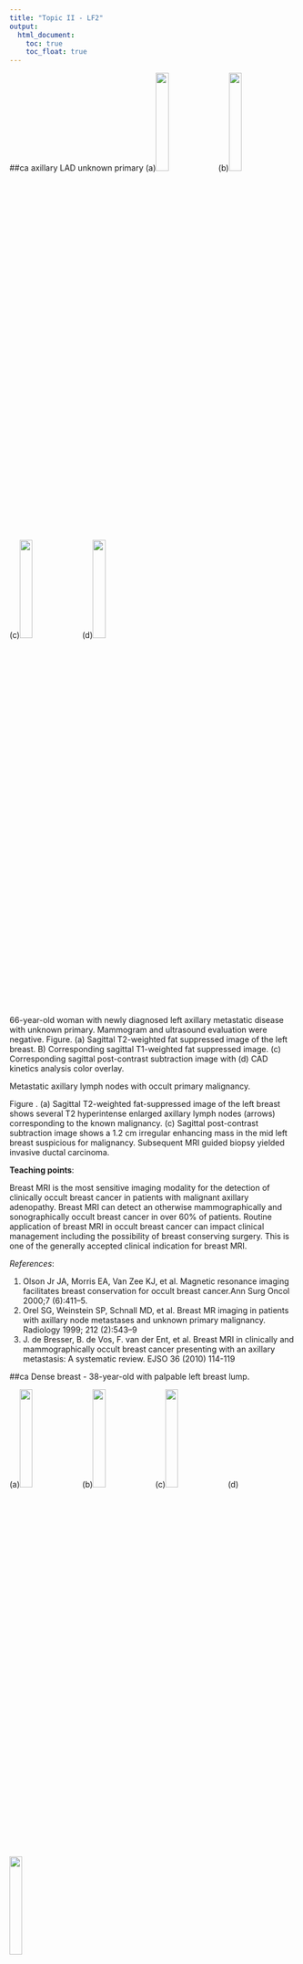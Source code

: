 ```yaml
---
title: "Topic II - LF2"
output:
  html_document: 
    toc: true
    toc_float: true
---
```


##ca axillary LAD unknown primary 
(a)<img src="images/LF2/ca_axillary_LAD/a1a.tif" style="width:21%">
(b)<img src="images/LF2/ca_axillary_LAD/1B.tif" style="width:21%">
(c)<img src="images/LF2/ca_axillary_LAD/a1c.tif" style="width:21%">
(d)<img src="images/LF2/ca_axillary_LAD/1D.tif" style="width:21%">

66-year-old woman with newly diagnosed left axillary metastatic disease with unknown primary.  Mammogram and ultrasound evaluation were negative. 
Figure. (a) Sagittal T2-weighted fat suppressed image of the left breast. B) Corresponding sagittal T1-weighted fat suppressed  image. (c) Corresponding sagittal post-contrast subtraction image with (d) CAD kinetics analysis color overlay.  

Metastatic axillary lymph nodes with occult primary malignancy.

Figure . (a) Sagittal T2-weighted fat-suppressed image of the left breast shows several T2 hyperintense enlarged axillary lymph nodes (arrows) corresponding to the known malignancy.  (c) Sagittal post-contrast subtraction  image shows a 1.2 cm irregular enhancing mass in the mid left breast suspicious for malignancy.  Subsequent MRI guided biopsy yielded invasive ductal carcinoma.  

**Teaching points**:

Breast MRI is the most sensitive imaging modality for the detection of clinically occult breast cancer in patients with malignant axillary adenopathy. Breast MRI can detect an otherwise mammographically and sonographically occult breast cancer in over 60% of patients.  Routine application of breast MRI in occult breast cancer can impact clinical management including the possibility of breast conserving surgery. This is one of the generally accepted clinical indication for breast MRI. 

*References*:

1) Olson Jr JA, Morris EA, Van Zee KJ, et al. Magnetic resonance imaging facilitates breast conservation for occult breast cancer.Ann Surg Oncol 2000;7 (6):411–5.
2) Orel SG, Weinstein SP, Schnall MD, et al. Breast MR imaging in patients with axillary node metastases and unknown primary malignancy. Radiology 1999; 212 (2):543–9
3) J. de Bresser, B. de Vos, F. van der Ent, et al. Breast MRI in clinically and mammographically occult breast cancer presenting with an axillary metastasis: A systematic review.  EJSO 36 (2010) 114-119

##ca Dense breast - 38-year-old with palpable left breast lump.

(a)<img src="images/LF2/ca_dense_breast/1A.tif" style="width:21%">
(b)<img src="images/LF2/ca_dense_breast/1B.tif" style="width:21%">
(c)<img src="images/LF2/ca_dense_breast/1C.tif" style="width:21%">
(d)<img src="images/LF2/ca_dense_breast/1D.tif" style="width:21%">

(e)<img src="images/LF2/ca_dense_breast/a1e.tif" style="width:21%">
(f)<img src="images/LF2/ca_dense_breast/a1f.tif" style="width:21%">

Figure 1. Mammogram. (a,b) Bilateral MLO and (c,d) CC views. (e) Left  spot compression CC and (f) MLO views.


(a)<img src="images/LF2/ca_dense_breast/a1a.tif" style="width:40%">
(b)<img src="images/LF2/ca_dense_breast/a1b.tif" style="width:40%">

Figure 2. Ultrasound. (a) Color Doppler  image of the outer left breast.(b) Grayscale image of the left axilla.


(a)<img src="images/LF2/ca_dense_breast/a3a.tif" style="width:21%">
(b)<img src="images/LF2/ca_dense_breast/a3b.tif" style="width:21%">
(c)<img src="images/LF2/ca_dense_breast/a3c.tif" style="width:21%">
(d)<img src="images/LF2/ca_dense_breast/a3d.tif" style="width:21%">

Figure 3. (a) Axial T1-weighted fat suppressed post-contrast image of both breasts. (b,c) Selected sagittal T1-weighted fat suppressed post-contrast images of the outer left breast and (d) of the axilla. 

Extensive malignancy better appreciated on MRI in a patient with dense parenchyma.

Figure 1. ( A vague asymmetry is present underlying  the palpable marker (triangle) in the upper outer left breast, better delineated on the (e) CC spot compression view (arrows) than on the (b) MLO spot compression view (arrows).  

Figure 2. (a) Targeted ultrasound of the upper outer left breast shows vague hypoechoic areas (arrows) with increased vascularity likely corresponding to the mammographic finding.  (b) Abnormal left axillary lymph nodes were also identified. A representative area in the left breast and an axillary lymph node underwent ultrasound guided biopsy yielding invasive ductal carcinoma, not otherwise specified with axillary metastasis.

Figure 3. (a) Axial T1-weighted fat suppressed post-contrast image shows a large irregular mass (arrows) in the outer mid to posterior left breast spanning 4.2 cm in transverse dimension.  Localizing clip artifact (arrow head) is noted in the outer aspect of the mass.  (b,c) The mass (arrows) spans 7.2 cm in AP dimension and 9.8 cm in CC dimension on the sagittal T1-weighted fat suppressed post-contrast images. Localizing clip artifact (arrowhead) is noted in the upper aspect of the mass. No adjacent pectoralis muscle enhancement is present to suggest involvement. (d) Two enlarged axillary lymph nodes are present on a sagittal T1-weighted fat suppressed post-contrast image, one of which (inferior) likely corresponds to the known metastatic disease. No suspicious finding was present in the contralateral breast (not shown). The patient underwent left mastectomy, with final pathology showing 9.3 cm of disease and 3 positive axillary lymph nodes. 

**Teaching points**:

There is literature support for pre-operative MRI in patients with extremely dense and heterogeneously dense breasts.  As illustrated in this case, the extensive malignancy is better delineated on the MRI compare to the mammogram in the setting of dense breasts.  In addition, the sonographic findings were also vague without clear delineation of the extent of disease.  The mastectomy specimen confirms the extent of disease best delineated by the breast MRI.  It is important to note that breast MRI can also overestimate disease due to non-tumoral enhancement of the surrounding tissue related to inflammation and edema. 

*References*:

1) Van Goethem M, Schelfhout K, Dijckmans L, et al. MR mammography in the pre-operative staging of breast cancer patients with dense breast tissue: comparison with mammography and ultra-sound. Eur Radiol 2004; 14:809–8165. 
2) Behjatnia B, Sim J, Bassett L, et al. Does size matter? Comparison study between MRI, gross, and microscopic tumor sizes in breast cancer in lumpectomy specimens. Int J Clin Exp Pathol. 2010; 3(3): 303–309.

##ca ILC
64 year old with newly diagnosed left breast malignancy.  Breast MRI was performed for extent of disease evaluation.

(a)<img src="images/LF2/ca_ILC/a1a.tif" style="width:21%">
(b)<img src="images/LF2/ca_ILC/1B.tif" style="width:21%">
(c)<img src="images/LF2/ca_ILC/a1c.tif" style="width:21%">
(d)<img src="images/LF2/ca_ILC/1D.tif" style="width:21%">

Figure 1. Screening mammogram. (a) Left and  (b) right MLO views. (c) Left and (d) right CC views.

(a)<img src="images/LF2/ca_ILC/2A.tif" style="width:40%">
(b)<img src="images/LF2/ca_ILC/2B.tif" style="width:40%">

Figure 2. Prior screening mammogram for comparison. (a) Left MLO and (b) CC views.

(a)<img src="images/LF2/ca_ILC/a3a.tif" style="width:21%">
(b)<img src="images/LF2/ca_ILC/a3b.tif" style="width:21%">
(c)<img src="images/LF2/ca_ILC/a3c.tif" style="width:21%">

(d)<img src="images/LF2/ca_ILC/a3d.tif" style="width:21%">
(e)<img src="images/LF2/ca_ILC/a3e.tif" style="width:21%">
(f)<img src="images/LF2/ca_ILC/a3f.tif" style="width:21%">

Figure 3. (a) Axial T1-weighted image of both breasts. (b) Corresponding axial T2-weighted fat suppressed image. (c) Axial T1-weighted fat suppressed post-contrast image with  (d) CAD kinetic analysis color overlay. (e,f) Contiguous sagittal T1-weighted fat suppressed post-contrast images of the outer left breast.  

Invasive lobular carcinoma.

Figure 1. ( There is a new focal asymmetry in the upper outer posterior left breast spanning 4 cm on mammographic (a) MLO and (c) CC views.  The focal asymmetry persisted on the spot compression views but no definite sonographic correlate was reported (not shown).  The focal asymmetry underwent stereotactic biopsy yielding invasive lobular carcinoma. 

Figure 2. (a) Axial T1-weighted and (b) fat suppressed T2-weighted images demonstrate a T1 hypointense and T2 mildly hyperintense irregular region (arrows) in the upper outer left breast, spanning at least 7.8. Localizing clip artifact is seen within the medial aspect of this region (arrowhead), which yielded invasive lobular carcinoma at biopsy. Incidentally noted is curvilinear T2 hyperintensity (arrowheads) along the anterior right thorax consistent with trace pleural fluid. (c) There is irregular non-mass enhancement (arrows) on the axial T1-weighted fat suppressed post-contrast image in the upper outer left breast. (d) This shows  persistent enhancement  denoted by the color blue (arrow).  (e,f) Sagittal T1-weighted fat suppressed post-contrast images further illustrate the disease extent (arrows). 

**Teaching points**:

Breast MRI is commonly performed for extent of disease evaluation and pre-operative planning. However, it is currently not generally accepted by the surgical community due to unclear long term benefit in terms of patient survival outcome, especially in the setting of adjuvant chemo and radiation therapy.  Breast MRI may be more important in patients who are relying only surgery for their treatment.  In addition, there is literature support for performing pre-operative MRI in patients with invasive lobular cancer for better estimation of disease and additional finding especially in patients with dense breasts.  This patient underwent wide excision yielding 8.2 cm of disease with negative margin on final pathology.  Compared to the mammogram, the breast MRI gave more accurate estimation of disease in this case.  It is important to note however that Breast MRI can over-estimate disease due to enhancement of tissue surrounding the tumor related to edema, inflammation and desmoplastic reaction. The invasive lobular carcinoma in this case demonstrated persistent benign appearing delayed enhancement pattern.  This case illustrates the importance of utilizing morphology as the most important feature to be analyzed as kinetic enhancement pattern can be non-specific. 

*References*:

1) Mann RM, Hoogeveen YL, Blickmann JG, Boetes C. MRI compared to conventional diagnostic work-up in the detection and evaluation of invasive lobular carcinoma of the breast: a review of existing literature. Breast Cancer Res Treat 2008; 107:1–14 
2) Peters NH, van Esser S, van den Bosch MA, et al. Preoperative MRI and surgical management in patients with nonpalpable breast cancer: the MONET-randomized controlled trial. Eur J Cancer 2011; 47:879–886 
3) Mann RM, Loo CE, Wobbes T, et al. The impact of preoperative breast MR on the re-excision rate in invasive lobular carcinoma. Breast Cancer Res Treat 2010; 119:415–422 
4) Turnbull L, Brown S, Harvey I, et al. Comparative effectiveness of MRI in breast cancer (COMICE) trial: a randomized controlled trial. Lancet 2010; 375:563–571 
5) Morrow M. Magnetic resonance imaging in breast cancer. one step forward, two steps back? JAMA 2004; 292:2779–278
6) Morris EA. Should we dispense with preoperative breast MRI? Lancet 2010; 375:528–530 

##ca ILC MC
49 year old woman with newly diagnosed right breast malignancy.  Breast MRI was performed for extent of disease evaluation.

(a)<img src="images/LF2/ca_ILC_MC/a1a.tif" style="width:21%">
(b)<img src="images/LF2/ca_ILC_MC/a1b.tif" style="width:21%">
(c)<img src="images/LF2/ca_ILC_MC/1C.tif" style="width:21%">
(d)<img src="images/LF2/ca_ILC_MC/a1d.tif" style="width:21%">

Figure 1. Mammogram. (a) Left and(b) right MLO views. (c) Left and  (d) right CC views. 

(a)<img src="images/LF2/ca_ILC_MC/2.tif" style="width:40%">

Figure 2. Targeted ultrasound image of the right breast.

(a)<img src="images/LF2/ca_ILC_MC/a3a.tif" style="width:21%">
(b)<img src="images/LF2/ca_ILC_MC/a3b.tif" style="width:21%">
(c)<img src="images/LF2/ca_ILC_MC/a3c.tif" style="width:21%">
(d)<img src="images/LF2/ca_ILC_MC/a3d.tif" style="width:21%">

Figure 3. (a) Sagittal post-contrast subtraction images of the medial right breast, (b) central right breast, and (c,d) lateral right breast. 

(a)<img src="images/LF2/ca_ILC_MC/a4a.tif" style="width:40%">
(b)<img src="images/LF2/ca_ILC_MC/a4b.tif" style="width:40%">

Figure 4. (a) Targeted ultrasound images of the upper outer right breast and (b) retroareolar right breast. 

Invasive lobular carcinoma with multicentric disease identified on MRI.

Figure 1. There is a focal asymmetry in the far posterior inferior and slightly medial right breast on (b) MLO and (d) CC mammographic views (arrows). The focal asymmetry persisted on the spot compression views (not shown) and ultrasound was performed for further evaluation. (See Figure 2.) An asymmetry (arrowhead) was also noted in the upper right breast without a definite correlate on the CC view, and no sonographic correlate was reported.  (a) An asymmetry (arrow) is noted in the posterior lower left breast without a definite correlate on the CC view.  The appearance was similar to prior mammograms, and the finding was considered benign.

Figure 2. Targeted right breast ultrasound demonstrates a 2.5 cm irregular hypoechoic mass along the 5:00 axis corresponding to the mammographic focal asymmetry. This mass underwent biopsy yielding invasive lobular carcinoma.  

Figure 3. Sagittal T1-weighted post-contrast subtraction images of the right breast demonstrate  (a) a 3.1 cm irregular mass (arrows) in the posterior 5:00 axis of the right breast with central localizing clip artifact (arrowhead), which yielded malignancy on biopsy.Additional suspicious enhancement is noted in (b) the retroareolar right breast (arrows) and (c,d) along the 10:00 -10:30 axis (arrows)..   

Figure 4. Second look ultrasound was performed for the additional MRI findings. (a) Targeted ultrasound of the upper outer right breast shows 2 adjacent mildly hypoechoic masses likely corresponding to the areas of 10:00-10:30 MRI enhancement (and, in retrospect, to the mammographic asymmetry). (b) Targeted ultrasound of the retroareolar right breast demonstrates a hypoechoic mass likely corresponding to the subareolar MRI enhancement. The 10:00 mass underwent ultrasound guided biopsy yielding invasive lobular carcinoma. This proved multicentric disease, and the  patient underwent mastectomy rather than lumpectomy. 

**Teaching points**:

Pre-operative breast MRI can detect additional cancers in ipsilateral breast in 20-30% of the cases and contralateral breast in 5% of the cases impacting clinical management, especially in patient with invasive lobular cancer and dense breasts as illustrated in this case. It is important to note that pathology confirmation is needed to document multicentric disease despite suspicious appearance of additional findings on MRI. Sonographic features of certain malignancies can be subtle and breast MRI can help better localize the finding as shown in this case. 

*References*:

1) Lehman C, Gatsonis C., Kuhl C, et al. MRI Evaluation of the Contralateral Breast in Women with Recently Diagnosed Breast Cancer N Engl J Med 2007; 356:1295-1303
2) Schnall MD, Blume J, Bleumke DA, et al. MRI detection of distinct incidental cancer in women with primary breast cancer studied in IBMC 6883. J Surg Oncol 2005; 92:32–38
3) Mann RM, Loo CE, Wobbes T, et al. The impact of preoperative breast MR on the re-excision rate in invasive lobular carcinoma. Breast Cancer Res Treat 2010; 119:415–422 
4) Van Goethem M, Schelfhout K, Dijckmans L, et al. MR mammography in the pre-operative staging of breast cancer patients with dense breast tissue: comparison with mammography and ultra-sound. Eur Radiol 2004; 14:809–8165. 
5) Mann RM, Hoogeveen YL, Blickmann JG, Boetes C. MRI compared to conventional diagnostic work-up in the detection and evaluation of invasive lobular carcinoma of the breast: a review of existing literature. Breast Cancer Res Treat 2008; 107:1–14 

## ca medullary carcinoma



46 year old woman with newly diagnosed left breast malignancy.  Breast MRI was performed for extent of disease evaluation.


Figure 1. (a) Axial T1-weighted image of both breasts. (b) Corresponding axial T2-weighted fat suppressed image. (c) Corresponding axial T1-weighted fat suppressed post-contrast image with CAD kinetic analysis color overlay. (d) Axial post-contrast 3D MIP image.

Figure 2. Mammogram. (a) CC and (b) MLO views of the left breast.  (c) CC and (d) MLO spot compression views of the left breast.  

Figure 3. Targeted left breast ultrasound image. 

Medullary carcinoma.

(a)<img src="images/LF2/ca_medullary_carcinoma/a1a.tif" style="width:21%">
(b)<img src="images/LF2/ca_medullary_carcinoma/a1b.tif" style="width:21%">
(c)<img src="images/LF2/ca_medullary_carcinoma/a1c.tif" style="width:21%">
(d)<img src="images/LF2/ca_medullary_carcinoma/a1d.tif" style="width:21%">

Figure 1. (a) Axial T1-weighted and (b) fat suppressed T2-weighted images demonstrate  a 2.6 cm T1 hypointense and T2 hyperintense circumscribed round mass in the posterior upper outer breast with central clip artifact from a biopsy which yielded malignancy.  (c) Corresponding axial T1-weighted fat suppressed post-contrast image with CAD kinetic analysis shows rapid uptake of contrast with delayed washout color coded as red.  (d) Axial post-contrast 3D MIP image shows the unifocal mass in the left breast.  No other suspicious enhancement is present in ether breast or axilla. 

(a)<img src="images/LF2/ca_medullary_carcinoma/a2a.tif" style="width:40%">
(b)<img src="images/LF2/ca_medullary_carcinoma/a2b.tif" style="width:40%">

Figure 2. (a,b) Mammogram shows a 2.5 cm partially obscured round mass (arrow) in the upper outer left breast.  

<img src="images/LF2/ca_medullary_carcinoma/a3.tif" style="width:40%">

Figure 3. Targeted ultrasound of the 2:00 axis of the left breast shows a partially circumscribed round mass with some irregular margins and marked posterior acoustic enhancement (arrows). This corresponds to the mammographic and MRI masses.The patient underwent ultrasound guided core biopsy yielding medullary carcinoma. 

**Teaching points**:

Medullary carcinoma of the breast is a rare type of invasive ductal breast cancer and accounts for ~3% of all breast cancers and can occur in younger women including 10% of cases in women under 35 years. On histology, medullary carcinomas have been classified as either typical or atypical. Atypical medullary carcinomas are now classified as invasive ductal carcinomas with medullary features. Patients with medullary carcinoma have a more favorable prognosis than those with atypical medullary carcinoma and non-medullary carcinoma. The morphologic features of medullary carcinomas and fibroadenomas can overlap.  Mammographically, medullary carcinoma is a round, ovoid or lobular mass with ill-defined or circumscribed margins. On ultrasound, the mass can be either homogeneously hypo-echoic or hypo-echoic with mild heterogeneity.  Posterior acoustic enhancement may be present,  On MRI, medullary carcinomas appeared as masses with an oval or lobular shape and circumscribed margins. The tumors were iso- or hypointense on T1-weighted images and iso- or hyperintense on T2-weighted images relative to the surrounding breast tissue.   Kinetics curve showed a rapid initial increase in enhancement and a washout or plateau delayed enhancement pattern. Many of the imaging features typical for medullary carcinoma were present in our case. The patient underwent breast conservation with final pathology; typical medullary carcinoma, stage T2,N0. 

*References*:

1) Jeong SJ, Lim HS, Lee JS, et al. Medullary carcinoma of the breast: MRI findings.
AJR  2012 May;198(5):W482-7. 
2) Meyer JE, Amin E, Lindfors KK et-al. Medullary carcinoma of the breast: mammographic and US appearance. Radiology. 1989;170 (1): 79-82.
3) Yoo JL, Woo OH, Kim YK et-al. Can MR Imaging contribute in characterizing well-circumscribed breast carcinomas? Radiographics. 2010;30 (6): 1689-702

##ca mucinous
59 year old woman with newly diagnosed left breast malignancy with axillary metastasis. 
Breast MRI was performed for extent of disease evaluation. 

Figure 1. (a) Sagittal T1-weighted fat suppressed post-contrast image of the mid left breast. (b) Corresponding sagittal T2-weighted fat suppressed image. 

Figure 2. (a) Sagittal T1-weighted fat suppressed post-contrast image of the outer left breast. (b) Corresponding sagittal T2-weighted fat suppressed image. (c) Corresponding sagittal T1-weighted fat suppressed pre-contrast image. 

Figure 3. (a) Sagittal T1-weighted fat suppressed post-contrast image of the medial left breast. (b) Corresponding sagittal T2-weighted fat suppressed image. 

Figure 4. Mammogram. (a) Left breast CC and (b) MLO views. 

Figure 5. Targeted ultrasound images of the (a) left upper outer breast and (b) left axilla. 

Figure 6. (a) Axial localizer image. (b) Corresponding axial T1-weighted fat suppressed delayed post-contrast image. 

Mucinous carcinoma.

(a)<img src="images/LF2/ca_mucinous1/a1a.tif" style="width:40%">
(b)<img src="images/LF2/ca_mucinous1/a1b.tif" style="width:40%">


Figure 1. (a) Sagittal T1-weighted fat suppressed post-contrast image demonstrates several large conglomerate irregular masses (arrows) occupying most of the mid to anterior breast with central clip artifact (arrowhead) from a biopsy which yielded invasive ductal carcinoma with mixed mucinous features. (b) Sagittal T2-weighted fat suppressed image shows these masses to have homogeneous high T2 signal, likely reflecting both the water content of mucin as well as areas of necrosis.  

(a)<img src="images/LF2/ca_mucinous1/a2a.tif" style="width:40%">
(b)<img src="images/LF2/ca_mucinous1/a2b.tif" style="width:40%">
(c)<img src="images/LF2/ca_mucinous1/a2c.tif" style="width:40%">

Figure 2. (a) Sagittal T1-weighted fat suppressed post-contrast image of the outer breast shows the the irregular masses extending into the outer breast and superficially to the skin (arrows).  Posteriorly, enlarged low axillary lymph nodes are present corresponding to the known metastases (arrows).  (b) Sagittal T2-weighted fat suppressed image shows the masses and axillary lymph nodes to have homogeneous T2 hyperintensity (arrows).  Both focal and diffuse skin enhancement and edema are present due to the combination of direct skin invasion and secondary obstruction from axillary adenopathy. (c) Sagittal T1-weighted fat suppressed pre-contrast image shows subareolar linear branching high signal intensity (arrows) representing mildly dilated ducts containing hemorrhagic or proteinaceous debris. 

(a)<img src="images/LF2/ca_mucinous1/a3a.tif" style="width:40%">
(b)<img src="images/LF2/ca_mucinous1/a3b.tif" style="width:40%">

Figure 3. (a) Sagittal T1-weighted fat suppressed post-contrast image of the medial breast demonstrates an enlarged left internal mammary lymph node (arrow) with peripheral enhancement and (b) diffuse high T2 signal (arrow). The peripheral enhancement pattern suggests central necrosis.  The PET/CT (not shown)  demonstrated focal FDG uptake involving the left internal mammary lymph node, suspicious for metastatic disease.

(a)<img src="images/LF2/ca_mucinous1/a4a.tif" style="width:40%">
(b)<img src="images/LF2/ca_mucinous1/a4b.tif" style="width:40%">

Figure 4. (a) CC and (b) MLOmammographic images show large irregular masses occupying most of the upper outer left  breast with associated diffuse skin thickening, axillary adenopathy, and cutaneous extension of the low density mass involving the upper breast (arrows). 

(a)<img src="images/LF2/ca_mucinous1/a5a.tif" style="width:40%">
(b)<img src="images/LF2/ca_mucinous1/a5b.tif" style="width:40%">

Figure 5. (a) Sonography shows a partially imaged large hypoechoic mass with irregular margins in the upper outer left breast corresponding to the known malignancy. Mild posterior acoustic enhancement is present (arrows). (b) Irregular large hypoechoic lymph nodes are sonographically evident in the low axilla, corresponding to the known metastatic disease.

(a)<img src="images/LF2/ca_mucinous1/a6a.tif" style="width:40%">
(b)<img src="images/LF2/ca_mucinous1/a6b.tif" style="width:40%">

Figure 6. (a) Axial localizer image shows T2 hyperintense lesions in the right lower lobe of the lung. (b) Corresponding axial T1-weighted fat suppressed post-contrast image, shows enhancement of these lesions, suspicious for pulmonary metastases.  In addition, enlarged left internal mammary and low axillary lymph nodes are seen (arrows).  Subsequent biopsy confirmed metastatic disease. 

**Teaching points**: 

Mucinous carcinoma of the breast is a rare form (2% of all breast cancers) of invasive ductal carcinoma and is sometimes called colloid carcinoma.  The tumor is made up of abnormal cells within pools of mucin, a key component in the slimy, slippery mucus.  It can histologically divided into pure mucinous breast cancer or mixed mucinous breast cancer. Mucinous carcinoma is extremely rare in men and in women, more common after menopause in 60s or early 70s.  Mammographically, the presence of mucin results in a low-density and relatively well-defined lobular mass. Sonographically, mixed cystic and solid components, posterior acoustic enhancement, and micro-lobulated margins are commonly seen.   On MRI, they can have very high signal intensity on T2-weighted images as illustrated in this case, which relates to the water component in mucin. Post contrast enhancement can be variable.  Typically, a pure mucinous sub type carries a better prognosis compared to invasive ductal carcinoma NOS. Mixed mucinous carcinoma of the breast tend to have a more aggressive behavior than pure sub-type as illustrated in this case with distant metastasis. 

*References*:

1) Memis A, Ozdemir N, Parildar M et-al. Mucinous (colloid) breast cancer: mammographic and US features with histologic correlation. Eur J Radiol. 2000;35 (1): 39-43
2) Santamaría G, Velasco M, Bargalló X et-al. Radiologic and pathologic findings in breast tumors with high signal intensity on T2-weighted MR images.
3) Kawashima M, Tamaki Y, Nonaka T, et al. MR imaging of mucinous carcinoma of the breast. AJR 2002; 179:179-183
4) Monzawa S, Yokokawa M, Sakuma T, et al. Mucinous carcinoma of the breast: MRI features of pure and mixed forms with histopathologic correlation.  AJR 2009 Mar;192(3):W125-31. 

## ca mucinous pure1
(a)<img src="images/LF2/ca_mucinous_pure1/a1a.tif" style="width:21%">
(b)<img src="images/LF2/ca_mucinous_pure1/a1b.tif" style="width:21%">
(c)<img src="images/LF2/ca_mucinous_pure1/a1c.tif" style="width:21%">
(d)<img src="images/LF2/ca_mucinous_pure1/a1d.tif" style="width:21%">

Figure 1. (a) Sagittal and (c) axial T1-weighted fat suppressed post-contrast images show a 1.6 cm irregular mass (arrow) in the retro-areolar left breast. (c) Corresponding sagittal and (d) axial T2-weighted fat suppressed images show the mass to have high T2 signal. 

(a)<img src="images/LF2/ca_mucinous_pure1/a2a.tif" style="width:21%">
(b)<img src="images/LF2/ca_mucinous_pure1/a2b.tif" style="width:21%">
(c)<img src="images/LF2/ca_mucinous_pure1/a2c.tif" style="width:21%">

(d)<img src="images/LF2/ca_mucinous_pure1/a2d.tif" style="width:21%">
(e)<img src="images/LF2/ca_mucinous_pure1/a2e.tif" style="width:21%">

Figure 2. (a) CC and (b) MLO images of the left breast show a 1.5 cm partially circumscribed irregular mass in the slightly medial subareolar left breast which persists on (c,d) spot compression views. (e)  Targeted left breast ultrasound demonstrates a corresponding 1.5 cm oval circumscribed homogeneously hypoechoic mass with posterior acoustic enhancement (arrow). The patient underwent ultrasound guided core biopsy yielding invasive ductal carcinoma, mucinous type. 

**Teaching points**: 

Mucinous carcinoma of the breast is a rare form of invasive ductal carcinoma.  Mammographically, the presence of mucin results in a low-density and relatively well-defined lobular mass and sonographically, the mass can appear homogeneously hypoechoic with posterior acoustic enhancement.  On MRI, they can have very high signal intensity on T2-weighted images.  All these imaging features are illustrated in this patient with a diagnosis of pure mucinous carcinoma.  Pure mucinous sub-type carries a better prognosis with lower chance of axillary metastasis. The patient underwent breast conservation with final pathology of pure mucinous carcinoma, stage of T1N0.

*References*:

1) Memis A, Ozdemir N, Parildar M et-al. Mucinous (colloid) breast cancer: mammographic and US features with histologic correlation. Eur J Radiol. 2000;35 (1): 39-43
2) Santamaría G, Velasco M, Bargalló X et-al. Radiologic and pathologic findings in breast tumors with high signal intensity on T2-weighted MR images.
3) Kawashima M, Tamaki Y, Nonaka T, et al. MR imaging of mucinous carcinoma of the breast. AJR 2002; 179:179-183
4) Monzawa S, Yokokawa M, Sakuma T, et al. Mucinous carcinoma of the breast: MRI features of pure and mixed forms with histopathologic correlation.  AJR 2009 Mar;192(3):W125-31. 

##ca mucinous pure 2
(a)<img src="images/LF2/ca_mucinous_pure1/a1a.tif" style="width:28%">
(b)<img src="images/LF2/ca_mucinous_pure1/a1b.tif" style="width:28%">
(c)<img src="images/LF2/ca_mucinous_pure1/a1c.tif" style="width:28%">

Figure (a) Sagittal post-contrast subtraction image shows a 1.3 cm irregular mass (arrow) along the 12:00 axis of the left breast demonstrating (b) persistent enhancement color coded as blue on CAD.   (c) Corresponding sagittal T2-weighted fat suppressed image shows the T2 hyperintense mass to be larger than the area of enhancement. The patient underwent ultrasound guided core biopsy yielding invasive ductal carcinoma, mucinous type. 

**Teaching points**: 

Mucinous carcinoma of the breast is a rare form of invasive ductal carcinoma.  On MRI, they can have very high signal intensity on T2-weighted images as illustrated in this case.  In addition, post contrast enhancement is variable but can have benign appearing persistent enhancement pattern as seen in this patient.  Pure mucinous sub-type carries a better prognosis with lower chance of axillary metastasis. The patient underwent breast conservation with final pathology of pure mucinous carcinoma, stage of T1N0. 

*References*:

1) Kawashima M, Tamaki Y, Nonaka T, et al. MR imaging of mucinous carcinoma of the breast. AJR 2002; 179:179-183
2) Monzawa S, Yokokawa M, Sakuma T, et al. Mucinous carcinoma of the breast: MRI features of pure and mixed forms with histopathologic correlation.  AJR 2009 Mar;192(3):W125-31. 

##ca neo adj partial response
CASE: 48 year old woman with newly diagnosed right breast invasive ductal carcinoma NOS with axillary metastasis.  Breast MRI was performed for extent of disease evaluation. 

Baseline images.
Figure 1. (a) Axial T1-weighted fat suppressed pre- and (b) post-contrast images of the lower breasts with (c) CAD kinetic analysis color overlay.  

Figure 2. Axial post-contrast subtraction image at the level of the axillae. 

Figure 3. Axial T1-weighted fat suppressed post-contrast image at the level of nipples with CAD kinetic analysis color overlay. 

Images obtained 4 months later.
Figure 4. (a) Axial T1-weighted fat-suppressed pre- and (b) post-contrast images of the lower breasts with (c) CAD kinetic analysis color overlay.  

Figure 5. Axial T1-weighted fat suppressed post-contrast image at the level of the axillae. 

Figure 6. Axial post-contrast subtraction image at the level of the nipples with CAD kinetic analysis color overlay. 

Partial treatment response of invasive ductal carcinoma following neoadjuvant chemotherapy.

(a)<img src="images/LF2/ca_neoadj_pr/1A.tif" style="width:28%">
(b)<img src="images/LF2/ca_neoadj_pr/a1b.tif" style="width:28%">
(c)<img src="images/LF2/ca_neoadj_pr/a1c.tif" style="width:28%">

Figure 1. (b)Baseline axial T1-weighted fat suppressed post-contrast image demonstrates a 3.1 cm round enhancing mass (arrow) (c) with suspicious delayed washout color coded red on CAD color overlay. An arrowhead identifies central clip artifact  from a biopsy which yielded malignancy. No other suspicious finding was noted in either breast.  

<img src="images/LF2/ca_neoadj_pr/a2.tif" style="width:40%">

Figure 2. Axial post-contrast subtraction image shows an ipsilateral irregular enlarged axillary lymph node (arrow) corresponding to known metastatic disease at baseline. 

<img src="images/LF2/ca_neoadj_pr/a3.tif" style="width:40%">

Figure 3. Axial T1-weighted fat suppressed post-contrast image with CAD kinetic analysis shows marked background parenchymal enhancement at baseline. 

(a)<img src="images/LF2/ca_neoadj_pr/4A.tif" style="width:40%">
(b)<img src="images/LF2/ca_neoadj_pr/a4b.tif" style="width:40%">

Figure 4. (b) Following neoadjuvant chemotherapy, axial T1-weighted fat suppressed post-contrast image shows decrease in the known right breast malignancy with a residual 1.5 cm area of less distinct non-mass enhancement (arrow). (c) Corresponding CAD color overlay shows a persistent delayed enhancement pattern color coded blue.  Findings are consistent with a partial response to chemotherapy.

<img src="images/LF2/ca_neoadj_pr/a5.tif" style="width:40%">

Figure 5.Axial T1-weighted fat suppressed post-contrast imagedemonstrates interval resolution of right axillary lymphadenopathy.  

<img src="images/LF2/ca_neoadj_pr/a6.tif" style="width:40%">

Figure 6. Axial post-contrast subtraction image with CAD color overlay shows a marked decrease in background parenchymal enhancement following neoadjuvant chemotherapy..  


**Teaching points**:

In patients undergoing neoadjuvant therapy, breast MRI provides the best correlation with final surgical pathology compared to physical examination, mammography, and sonography and is one of the generally accepted indication for getting a breast MRI evaluation.  However, MRI may overestimate (6%) or underestimate (23%) residual disease in approximately 29% of the patients.

RECIST guideline for tumor response:
Complete Response (CR): Disappearance of all target lesions.
Partial Response (PR): At least a 30% decrease in the sum of the Longest Diameter (LD) of target lesions. 
Stable Disease (SD): Neither sufficient shrinkage to qualify for PR nor sufficient increase to qualify for PD. 
Progressive Disease (PD): At least a 20% increase in the sum of the LD of target lesions. 

The patient in our case demonstrates partial response to neoadjuvant therapy and on final surgical pathology showed 1.9 cm residual tumor and 2 positive axillary lymph nodes.  , Neoadjuvant treatment can be effective in reducing locally advanced tumor and in certain cases breast conservation can become a surgical treatment option rather than mastectomy.   
In patients with a good response, in addition to the reduction in size of tumor, change in enhancement pattern to persistent from washout pattern as well overall decrease in the amount of background parenchymal enhancement have been noted, as illustrated in this case. 

*References*:

1) Yeh E, Slanetz P, Kopans D, Prospective Comparison of Mammography, Sonography, and MRI in Patients Undergoing Neoadjuvant Chemotherapy for Palpable Breast Cancer
AJR. 2005;184: 868-877.
2) Partridge SC, Gibbs JE, Lu Y, Esserman LJ, Sudilovsky D, Hylton NM. Accuracy of MR imaging for revealing residual breast cancer in patients who have undergone neoadjuvant chemotherapy. AJR 2002; 179:1193-1199 
3) Eisenhauer EA, Therasse P, Bogaerts J, et al.(2009) New Response Evaluation Criteria in Solid Tumours: Revised RECIST guideline (version 1.1) Eur J Cancer 45:228–247.

## ca papillary carcinoma
(a)<img src="images/LF2/ca_papillary_carcinoma/a1a.tif" style="width:28%">
(b)<img src="images/LF2/ca_papillary_carcinoma/a1b.tif" style="width:28%">
(c)<img src="images/LF2/ca_papillary_carcinoma/a1c.tif" style="width:28%">

Figure 1. (a) Axial T1-weighted fat-suppressed and (b,c) axial T2-weighted fat suppressed images show a complex multi-cystic mass in the medial left breast with fluid-fluid level (arrows) and T1 and T2 hyperintense layers reflecting hemorrhage (arrowheads). Additional T2 hyperintense cystic components are noted in the far posterior medial breast associated with a T1 hypointense mass (arrowhead).


(a)<img src="images/LF2/ca_papillary_carcinoma/a2a.tif" style="width:40%">
(b)<img src="images/LF2/ca_papillary_carcinoma/a2b.tif" style="width:40%">

Figure 2) (a) Axial T1-weighted fat suppressed post-contrast image shows a solid mass (arrowhead) within the posterior aspect of the multi-cystic mass. Clip artifact (arrow) within this solid component is from a biopsy which yielded papillary carcinoma. (b) Axial post-contrast subtraction image reveals that the solid mass has mild enhancement.  In addition diffuse adjacent enhancement (arrows) is present in the central and outer breast corresponding to an area of suspicious calcifications on mammography. Stereotactic biopsy of the calcifications yielded DCIS.The patient underwent left mastectomy with final pathology revealing intracystic papillary carcinoma and extensive DCIS.  No axillary lymph node metastases were present. 

**Teaching points**:

Papillary carcinoma of the breast is a rare type of invasive ductal breast cancer and accounts for ~2% of all breast cancers and usually occurs in post menopausal women with average age of 65 years.  Clinically can manifest as a palpable mass or nipple discharge occurring most commonly in the retro-areolar/sub-areolar location. Classified as papillary ductal carcinoma in situ, intracystic papillary carcinoma (ICPC) with or without invasion or solid papillary carcinoma (if no cystic component is present). Invasive elements are typically detected at the periphery of the lesion. Histologically, it is characterized by a frond-like growth pattern on a fibrovascular core lacking a myoepithelial layer. Mammographically, papillary carcinoma can present as a round, oval or lobulated mass with usually circumscribed margin. Sonographically, papillary carcinoma presents as a complex cystic mass with posterior acoustic enhancement or as hypoechoic solid mass.  Increased vascularity is often present on color flow Doppler interrogation.  On MRI, intracystic papillary carcinoma appears as complex cystic or multi-cystic masses with heterogeneous internal composition with enhancing nodular masses and variable fluid content. Hemorrhagic contents can be hyper-intense on both T1- and T2-weighted images and fluid-fluid levels may be seen as illustrated in our case.   Serous contents can show T1 hypointensity and T2 hyperintensity. Post contrast images can show variable enhancement  involving the cyst walls, septa, and mural nodules. Patients with papillary carcinoma have a more favorable prognosis than those with invasive ductal carcinoma NOS.


*References*:

1) Liberman L, Feng TL, Susnik B. Case 35: Intracystic papillary carcinoma with invasion. Radiology. 2001;219 (3): 781-4. 
2) Rodríguez MC, Secades AL, Angulo JM. Best cases from the AFIP: Intracystic papillary carcinoma of the breast. Radiographics. 2010;30 (7): 2021-7. 
3) Soo MS, Williford ME, Walsh R et-al. Papillary carcinoma of the breast: imaging findings. AJR Am J Roentgenol. 1995;164 (2): 321-6. 
4) Wagner AE, Middleton LP, Whitman GJ. Intracystic papillary carcinoma of the breast with invasion. AJR Am J Roentgenol. 2004;183 (5): 1516. 

